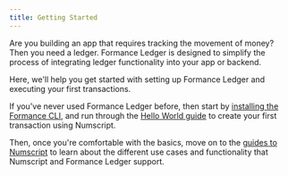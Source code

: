 ```yaml
---
title: Getting Started
---
```



Are you building an app that requires tracking the movement of money? Then you need a ledger. Formance Ledger is designed to simplify the process of integrating ledger functionality into your app or backend.

Here, we'll help you get started with setting up Formance Ledger and executing your first transactions.

<!-- a happy graphic here! -->

If you've never used Formance Ledger before, then start by [installing the Formance CLI](installation), and run through the [Hello World guide](hello-world) to create your first transaction using Numscript.

Then, once you're comfortable with the basics, move on to the [guides to Numscript](/ledger/v1/numscript/) to learn about the different use cases and functionality that Numscript and Formance Ledger support.

<DocCardList items={useCurrentSidebarCategory().items}/>

